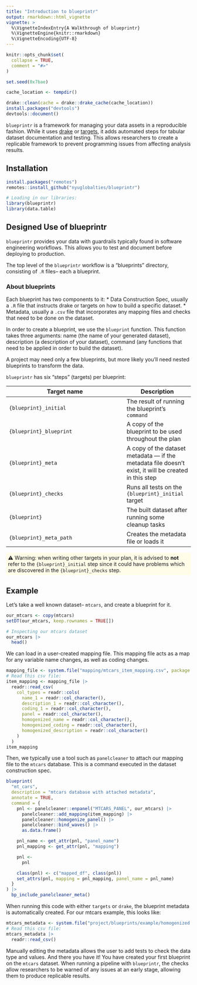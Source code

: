 ```yaml
---
title: "Introduction to blueprintr"
output: rmarkdown::html_vignette
vignette: >
  %\VignetteIndexEntry{A Walkthrough of blueprintr}
  %\VignetteEngine{knitr::rmarkdown}
  %\VignetteEncoding{UTF-8}
---
```


<style>
div.vg-warning {
  background-color:#FFFCE8;
  padding:5px;
}

div.vg-warning span:before {
  content: "⚠️ Warning: ";
}

div.vg-info {
  background-color:#EBFBFF;
  padding:5px;
}

div.vg-info span:before {
  content: "💡 Note: ";
}
</style>

```r
knitr::opts_chunk$set(
  collapse = TRUE,
  comment = "#>"
)

set.seed(0x7bae)

cache_location <- tempdir()

drake::clean(cache = drake::drake_cache(cache_location))
install.packages("devtools")
devtools::document()
```

`blueprintr` is a framework for managing your data assets in a reproducible fashion. While it uses [drake](https://github.com/ropensci/drake) or [targets](https://cran.r-project.org/web/packages/targets/), it adds automated steps for tabular dataset documentation and testing. This allows researchers to create a replicable framework to prevent programming issues from affecting analysis results.

## Installation 

```r
install.packages("remotes")
remotes::install_github("nyuglobalties/blueprintr")

# Loading in our libraries:
library(blueprintr)
library(data.table)
```

## Designed Use of blueprintr
`blueprintr` provides your data with guardrails typically found in software engineering workflows. 
This allows you to test and document before deploying to production.

The top level of the `blueprintr` workflow is a "blueprints" directory, consisting of `.R` files-- each a blueprint. 

### About blueprints
Each blueprint has two components to it: 
* Data Construction Spec, usually a `.R` file that instructs drake or targets on how to build a specific dataset. 
* Metadata, usually a `.csv` file that incorporates any mapping files and checks that need to be done on the dataset. 

In order to create a blueprint, we use the `blueprint` function. This function takes three arguments: name (the name of your generated dataset), description (a description of your dataset), command (any functions that need to be applied in order to build the dataset). 

A project may need only a few blueprints, but more likely you'll need nested blueprints to transform the data. 

`blueprintr` has six "steps" (targets) per blueprint:

Target name             | Description
------------------------|--------------
`{blueprint}_initial`   | The result of running the blueprint's `command`
`{blueprint}_blueprint` | A copy of the blueprint to be used throughout the plan
`{blueprint}_meta`      | A copy of the dataset metadata --- if the metadata file doesn't exist, it will be created in this step
`{blueprint}_checks`    | Runs all tests on the `{blueprint}_initial` target
`{blueprint}`           | The built dataset after running some cleanup tasks
`{blueprint}_meta_path` | Creates the metadata file or loads it

<div class="vg-warning"><span>when writing other targets in your plan, it is advised to **not** refer to the `{blueprint}_initial` step since it could have problems which are discovered in the `{blueprint}_checks` step.</span></div>


## Example

Let's take a well known dataset-- `mtcars`, and create a blueprint for it.

```r
our_mtcars <- copy(mtcars)
setDT(our_mtcars, keep.rownames = TRUE[])

# Inspecting our mtcars dataset
our_mtcars |>
  head()
```

We can load in a user-created mapping file. This mapping file acts as a map for any variable name changes, as well as coding changes. 
```r
mapping_file <- system.file("mapping/mtcars_item_mapping.csv", package = "blueprintr", mustWork = TRUE)
# Read this csv file:
item_mapping <- mapping_file |>
  readr::read_csv(
    col_types = readr::cols(
      name_1 = readr::col_character(),
      description_1 = readr::col_character(),
      coding_1 = readr::col_character(),
      panel = readr::col_character(),
      homogenized_name = readr::col_character(),
      homogenized_coding = readr::col_character(),
      homogenized_description = readr::col_character()
    )
  )
item_mapping
```

Then, we typically use a tool such as `panelcleaner` to attach our mapping file to the `mtcars` database.
This is a command executed in the dataset construction spec.
```r
blueprint(
  "mt_cars",
  description = "mtcars database with attached metadata",
  annotate = TRUE,
  command = {
    pnl <- panelcleaner::enpanel("MTCARS_PANEL", our_mtcars) |>
      panelcleaner::add_mapping(item_mapping) |>
      panelcleaner::homogenize_panel() |>
      panelcleaner::bind_waves() |>
      as.data.frame()

    pnl_name <- get_attr(pnl, "panel_name")
    pnl_mapping <- get_attr(pnl, "mapping")

    pnl <-
      pnl

    class(pnl) <- c("mapped_df", class(pnl))
    set_attrs(pnl, mapping = pnl_mapping, panel_name = pnl_name)
  }
) |>
  bp_include_panelcleaner_meta()
```
When running this code with either `targets` or `drake`, the blueprint metadata is automatically created.
For our mtcars example, this looks like:
```r
mtcars_metadata <- system.file("project/blueprints/example/homogenized.csv", package = "blueprintr", mustWork = TRUE)
# Read this csv file:
mtcars_metadata |>
  readr::read_csv()
```
Manually editing the metadata allows the user to add tests to check the data type and values. 
And there you have it! You have created your first blueprint on the `mtcars` dataset. 
When running a pipeline with `blueprintr`, the checks allow researchers to be warned of any issues at an early stage, 
allowing them to produce replicable results. 
